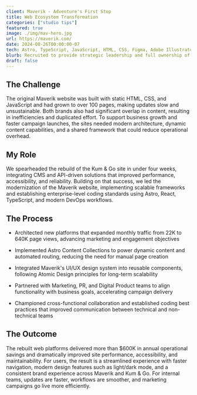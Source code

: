 ```yaml
---
client: Maverik - Adventure's First Stop
title: Web Ecosystem Transformation
categories: ["studio tips"]
featured: true
image: ./img/mav-hero.jpg
url: https://maverik.com/
date: 2024-08-26T00:00:00-07
tech: Astro, TypeScript, JavaScript, HTML, CSS, Figma, Adobe Illustrator, Photoshop
blurb: Recruited to provide strategic leadership and full ownership of the Maverik and Kum & Go web ecosystems, we directed a complete digital transformation of both brands' customer-facing websites and the unified Careers platform. Our goal was to create scalable, modern platforms that could evolve with business needs, strengthen marketing and customer engagement, and deliver measurable impact across the enterprise.
draft: false
---
```


## The Challenge

<div class="hr-div"></div>

The original Maverik website was built with static HTML, CSS, and JavaScript and had grown to over 100 pages, making updates slow and unsustainable. Both brands also had significant overlap in content, resulting in inefficiencies and duplicated effort. To support business growth and faster campaign launches, the sites needed modern architecture, dynamic content capabilities, and a shared framework that could reduce operational overhead.

## My Role

<div class="hr-div"></div>

We spearheaded the rebuild of the Kum & Go site in under four weeks, integrating CMS and API-driven solutions that improved performance, accessibility, and reliability. Building on that success, we led the modernization of the Maverik website, implementing scalable frameworks and establishing enterprise-level coding standards using Astro, React, TypeScript, and modern DevOps workflows.

## The Process

<div class="hr-div"></div>

- Architected new platforms that expanded monthly traffic from 22K to 640K page views, advancing marketing and engagement objectives

- Implemented Astro Content Collections to power dynamic content and automated routing, reducing the need for manual page creation

- Integrated Maverik's UI/UX design system into reusable components, following Atomic Design principles for long-term scalability

- Partnered with Marketing, PR, and Digital Product teams to align functionality with business goals, accelerating campaign delivery

- Championed cross-functional collaboration and established coding best practices that improved communication between technical and non-technical teams

## The Outcome

<div class="hr-div"></div>

The rebuilt web platforms delivered more than $600K in annual operational savings and dramatically improved site performance, accessibility, and maintainability. For users, the result is a streamlined experience with faster navigation, modern design features such as light/dark mode, and a consistent brand experience across Maverik and Kum & Go. For internal teams, updates are faster, workflows are smoother, and marketing campaigns go live more efficiently.
